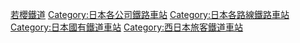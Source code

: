 [[Category:若櫻鐵道|]]
[[Category:日本各公司鐵路車站|Category:日本各公司鐵路車站]]
[[Category:日本各路線鐵路車站|Category:日本各路線鐵路車站]]
[[Category:日本國有鐵道車站|Category:日本國有鐵道車站]]
[[Category:西日本旅客鐵道車站|Category:西日本旅客鐵道車站]]
{{DEFAULTSORT:Wakasa}}
